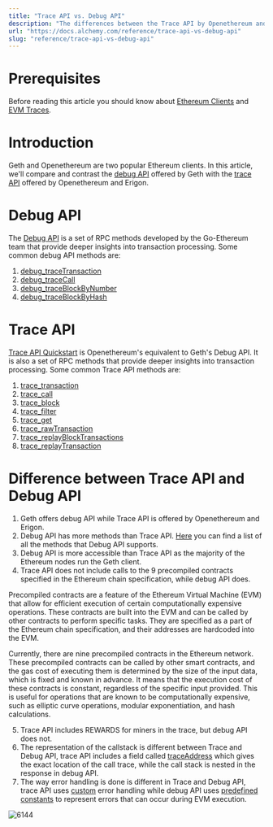 ```yaml
---
title: "Trace API vs. Debug API"
description: "The differences between the Trace API by Openethereum and the Debug API by Geth"
url: "https://docs.alchemy.com/reference/trace-api-vs-debug-api"
slug: "reference/trace-api-vs-debug-api"
---
```


# Prerequisites

Before reading this article you should know about [Ethereum Clients](https://www.alchemy.com/overviews/execution-layer-and-consensus-layer-node-clients) and [EVM Traces](/reference/what-are-evm-traces).

# Introduction

Geth and Openethereum are two popular Ethereum clients. In this article, we'll compare and contrast the [debug API](/reference/debug-api-endpoints) offered by Geth with the [trace API](/reference/trace-api-quickstart) offered by Openethereum and Erigon.

# Debug API

The [Debug API](/reference/debug-api-endpoints) is a set of RPC methods developed by the Go-Ethereum team that provide deeper insights into transaction processing. Some common debug API methods are:

1. [debug\_traceTransaction](/reference/debug-tracetransaction)
2. [debug\_traceCall](/reference/debug-tracecall)
3. [debug\_traceBlockByNumber](/reference/debug-traceblockbynumber)
4. [debug\_traceBlockByHash](/reference/debug-traceblockbyhash)

# Trace API

[Trace API Quickstart](/reference/trace-api-quickstart) is Openethereum's equivalent to Geth's Debug API. It is also a set of RPC methods that provide deeper insights into transaction processing. Some common Trace API methods are:

1. [trace\_transaction](/reference/trace-transaction)
2. [trace\_call](/reference/trace-call)
3. [trace\_block](/reference/trace-block)
4. [trace\_filter](/reference/trace-filter)
5. [trace\_get](/reference/trace-get)
6. [trace\_rawTransaction](/reference/trace-rawtransaction)
7. [trace\_replayBlockTransactions](/reference/trace-replayblocktransactions)
8. [trace\_replayTransaction](/reference/trace-replaytransaction)

# Difference between Trace API and Debug API

1. Geth offers debug API while Trace API is offered by Openethereum and Erigon.
2. Debug API has more methods than Trace API. [Here](https://geth.ethereum.org/docs/rpc/ns-debug) you can find a list of all the methods that Debug API supports.
3. Debug API is more accessible than Trace API as the majority of the Ethereum nodes run the Geth client.
4. Trace API does not include calls to the 9 precompiled contracts specified in the Ethereum chain specification, while debug API does.

<Info>
  Precompiled contracts are a feature of the Ethereum Virtual Machine (EVM) that allow for efficient execution of certain computationally expensive operations. These contracts are built into the EVM and can be called by other contracts to perform specific tasks. They are specified as a part of the Ethereum chain specification, and their addresses are hardcoded into the EVM.

  Currently, there are nine precompiled contracts in the Ethereum network. These precompiled contracts can be called by other smart contracts, and the gas cost of executing them is determined by the size of the input data, which is fixed and known in advance. It means that the execution cost of these contracts is constant, regardless of the specific input provided. This is useful for operations that are known to be computationally expensive, such as elliptic curve operations, modular exponentiation, and hash calculations.
</Info>

5. Trace API includes REWARDS for miners in the trace, but debug API does not.
6. The representation of the callstack is different between Trace and Debug API, trace API includes a field called [traceAddress](/reference/what-are-evm-traces#how-to-read-traceaddress) which gives the exact location of the call trace, while the call stack is nested in the response in debug API.
7. The way error handling is done is different in Trace and Debug API, trace API uses [custom](https://github.com/ledgerwatch/erigon/blob/devel/cmd/rpcdaemon/commands/trace_adhoc.go#L390) error handling while debug API uses [predefined constants](https://github.com/ethereum/go-ethereum/blob/1fa91729f2a591df2baf2dc77e81711a6e61c028/core/vm/errors.go) to represent errors that can occur during EVM execution.

![6144](65b8e7b-eth-nodes-illustration.png "eth-nodes-illustration.png")
